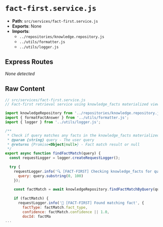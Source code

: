 # `fact-first.service.js`

- **Path**: `src/services/fact-first.service.js`
- **Exports**: None
- **Imports**:
  - `../repositories/knowledge.repository.js`
  - `../utils/formatter.js`
  - `../utils/logger.js`

## Express Routes
_None detected_

## Raw Content

```js
// src/services/fact-first.service.js
// Fact-first retrieval service using knowledge_facts materialized view

import knowledgeRepository from '../repositories/knowledge.repository.js';
import { formatFactAnswer } from '../utils/formatter.js';
import { logger } from '../utils/logger.js';

/**
 * Check if query matches any facts in the knowledge_facts materialized view
 * @param {string} query - The user query
 * @returns {Promise<Object|null>} - Fact match result or null
 */
export async function findFactMatch(query) {
  const requestLogger = logger.createRequestLogger();
  
  try {
    requestLogger.info('🔍 [FACT-FIRST] Checking knowledge_facts for query', { 
      query: query.substring(0, 100) 
    });
    
    const factMatch = await knowledgeRepository.findFactMatchByQuery(query);
    
    if (factMatch) {
      requestLogger.info('🎯 [FACT-FIRST] Found matching fact', { 
        factType: factMatch.fact_type,
        confidence: factMatch.confidence || 1.0,
        docId: factMa
...
```
